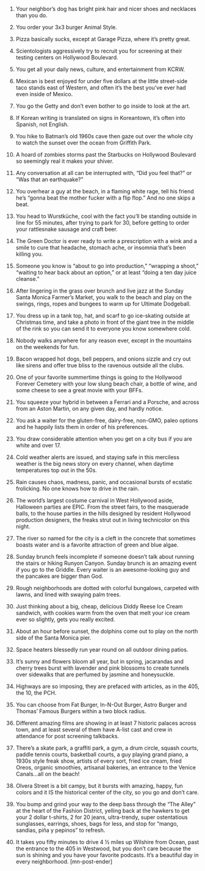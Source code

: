 1. Your neighbor’s dog has bright pink hair and nicer shoes and necklaces than you do.

2. You order your 3x3 burger Animal Style.

3. Pizza basically sucks, except at Garage Pizza, where it’s pretty great.

4. Scientologists aggressively try to recruit you for screening at their testing centers on Hollywood Boulevard.

5. You get all your daily news, culture, and entertainment from KCRW.

6. Mexican is best enjoyed for under five dollars at the little street-side taco stands east of Western, and often it’s the best you’ve ever had even inside of Mexico.

7. You go the Getty and don’t even bother to go inside to look at the art.

8. If Korean writing is translated on signs in Koreantown, it’s often into Spanish, not English.

9. You hike to Batman’s old 1960s cave then gaze out over the whole city to watch the sunset over the ocean from Griffith Park.

10. A hoard of zombies storms past the Starbucks on Hollywood Boulevard so seemingly real it makes your shiver.

11. Any conversation at all can be interrupted with, “Did you feel that?” or “Was that an earthquake?”

12. You overhear a guy at the beach, in a flaming white rage, tell his friend he’s “gonna beat the mother fucker with a flip flop.” And no one skips a beat.

13. You head to Wurstküche, cool with the fact you’ll be standing outside in line for 55 minutes, after trying to park for 30, before getting to order your rattlesnake sausage and craft beer.

14. The Green Doctor is ever ready to write a prescription with a wink and a smile to cure that headache, stomach ache, or insomnia that’s been killing you.

15. Someone you know is “about to go into production,” “wrapping a shoot,” “waiting to hear back about an option,” or at least “doing a ten day juice cleanse.”

16. After lingering in the grass over brunch and live jazz at the Sunday Santa Monica Farmer’s Market, you walk to the beach and play on the swings, rings, ropes and bungees to warm up for Ultimate Dodgeball.

17. You dress up in a tank top, hat, and scarf to go ice-skating outside at Christmas time, and take a photo in front of the giant tree in the middle of the rink so you can send it to everyone you know somewhere cold.

18. Nobody walks anywhere for any reason ever, except in the mountains on the weekends for fun.

19. Bacon wrapped hot dogs, bell peppers, and onions sizzle and cry out like sirens and offer true bliss to the ravenous outside all the clubs.

20. One of your favorite summertime things is going to the Hollywood Forever Cemetery with your low slung beach chair, a bottle of wine, and some cheese to see a great movie with your BFFs.

21. You squeeze your hybrid in between a Ferrari and a Porsche, and across from an Aston Martin, on any given day, and hardly notice.

22. You ask a waiter for the gluten-free, dairy-free, non-GMO, paleo options and he happily lists them in order of his preferences.

23. You draw considerable attention when you get on a city bus if you are white and over 17.

24. Cold weather alerts are issued, and staying safe in this merciless weather is the big news story on every channel, when daytime temperatures top out in the 50s.

25. Rain causes chaos, madness, panic, and occasional bursts of ecstatic frolicking. No one knows how to drive in the rain.

26. The world’s largest costume carnival in West Hollywood aside, Halloween parties are EPIC. From the street fairs, to the masquerade balls, to the house parties in the hills designed by resident Hollywood production designers, the freaks strut out in living technicolor on this night.

27. The river so named for the city is a cleft in the concrete that sometimes boasts water and is a favorite attraction of green and blue algae.

28. Sunday brunch feels incomplete if someone doesn’t talk about running the stairs or hiking Runyon Canyon. Sunday brunch is an amazing event if you go to the Griddle. Every waiter is an awesome-looking guy and the pancakes are bigger than God.

29. Rough neighborhoods are dotted with colorful bungalows, carpeted with lawns, and lined with swaying palm trees.

30. Just thinking about a big, cheap, delicious Diddy Reese Ice Cream sandwich, with cookies warm from the oven that melt your ice cream ever so slightly, gets you really excited.

31. About an hour before sunset, the dolphins come out to play on the north side of the Santa Monica pier.

32. Space heaters blessedly run year round on all outdoor dining patios.

33. It’s sunny and flowers bloom all year, but in spring, jacarandas and cherry trees burst with lavender and pink blossoms to create tunnels over sidewalks that are perfumed by jasmine and honeysuckle.

34. Highways are so imposing, they are prefaced with articles, as in the 405, the 10, the PCH.

35. You can choose from Fat Burger, In-N-Out Burger, Astro Burger and Thomas’ Famous Burgers within a two block radius.

36. Different amazing films are showing in at least 7 historic palaces across town, and at least several of them have A-list cast and crew in attendance for post screening talkbacks.

37. There’s a skate park, a graffiti park, a gym, a drum circle, squash courts, paddle tennis courts, basketball courts, a guy playing grand piano, a 1930s style freak show, artists of every sort, fried ice cream, fried Oreos, organic smoothies, artisanal bakeries, an entrance to the Venice Canals...all on the beach!

38. Olvera Street is a bit campy, but it bursts with amazing, happy, fun colors and it IS the historical center of the city, so you go and don’t care.

39. You bump and grind your way to the deep bass through the “The Alley” at the heart of the Fashion District, yelling back at the hawkers to get your 2 dollar t-shirts, 2 for 20 jeans, ultra-trendy, super ostentatious sunglasses, earrings, shoes, bags for less, and stop for “mango, sandias, piña y pepinos” to refresh.

40. It takes you fifty minutes to drive 4 ½ miles up Wilshire from Ocean, past the entrance to the 405 in Westwood, but you don’t care because the sun is shining and you have your favorite podcasts. It’s a beautiful day in every neighborhood. [mn-post-ender]